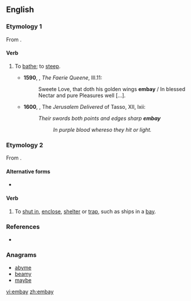 ==English==

===Etymology 1===
From {{prefix|em|bay|gloss2=bathe}}.

====Verb====
{{en-verb|embay|ing}}

# {{context|transitive|obsolete|lang=en}} To [[bathe]]; to [[steep]].
#*'''1590''', {{w|Edmund Spenser}}, ''The Faerie Queene'', III.11:
#*:Sweete Love, that doth his golden wings '''embay''' / In blessed Nectar and pure Pleasures well […].
#* '''1600''', {{w|Edward Fairfax}}, The ''Jerusalem Delivered'' of Tasso, XII, lxii:
#*: ''Their swords both points and edges sharp '''embay'''''
#*:: ''In purple blood whereso they hit or light.''

===Etymology 2===
From {{prefix|em|bay}}.

====Alternative forms====
* {{l|en|imbay}}

====Verb====
{{en-verb|embay|ing}}

# {{context|transitive|lang=en}} To [[shut in]], [[enclose]], [[shelter]] or [[trap]], such as ships in a [[bay]].

===References===
* {{R:Webster 1913}}

===Anagrams===
* [[abyme#English|abyme]]
* [[beamy#English|beamy]]
* [[maybe#English|maybe]]

[[vi:embay]]
[[zh:embay]]